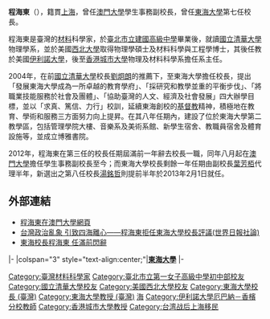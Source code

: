 {{unreferenced|time=2013-06-17T15:09:43+00:00}}
{{Infobox_Person
| name           = 程海東
| image name     = <!-- 建議使用自由版權圖像 -->
| width          = 
| caption        = 
| job            = *[[國立交通大學|國立交通大學]]國際半導體產業學院教授,材料系客座講座教授
| period         = {{start date|2012|9|}}至今
| birthname      = 
| other_names    = 
| foreign_names  = 
| english_names  = Haydn H. D. Chen
| sex            = 男
| date of birth  = {{birth year and age|1948}}
| place of birth = {{ROC-1928|上海市}}
| date of death  = <!-- {{Death date and age|YYYY|MM|DD|YYYY|MM|DD}}（死亡在前，出生在後） -->
| place of death = 
| nationality    = {{ROC-1928}}
| residence      = 
| languages      = 
| height         = 
| weight         = 
| party          = 
| religion       = 
| spouse         = 
| parents        = 
| relatives      = 
| educate        = *[[臺北市立建國高級中學|臺北市立建國高級中學]]
*[[國立清華大學|國立清華大學]]物理學系<br>{{fontcolor|blue|（1970年）}}
*美國[[西北大学_(伊利诺州)|西北大學]]物理學碩士<br>{{fontcolor|blue|（1973年）}}
*美國西北大學材料科學及工程學博士<br>{{fontcolor|blue|（1977年）}}
| past           = *[[伊利诺伊大学厄巴纳-香槟分校|伊利诺伊大学厄巴纳-香槟分校]]冶金工程學系助理教授<br>{{fontcolor|blue|（1978年－1982年）}}
*伊利诺伊大学厄巴纳-香槟分校冶金工程學系副教授<br>{{fontcolor|blue|（1982年－1987年）}}
*伊利诺伊大学厄巴纳-香槟分校冶金部主席<br>{{fontcolor|blue|（1995年－2000年）}}
*伊利诺伊大学厄巴纳-香槟分校UNICAT主任<br>{{fontcolor|blue|（1991年－2001年）}}
*伊利诺伊大学厄巴纳-香槟分校Fredrick Seitz材料研究實驗室首席研究員<br>{{fontcolor|blue|（1978年－2001年）}}
*伊利诺伊大学厄巴纳-香槟分校材料科學及工程學系教授<br>{{fontcolor|blue|（1987年－2001年）}}
*伊利诺伊大学厄巴纳-香槟分校學生事務副校長辦公室行政研究員<br>{{fontcolor|blue|（1999年－2000年）}}
*伊利诺伊大学厄巴纳-香槟分校材料科學及工程學系兼任教授<br>{{fontcolor|blue|（2003年－2004年）}}
*[[香港城市大學|香港城市大學]]材料學系講座教授<br>{{fontcolor|blue|（2000年－2004年）}}
*香港城市大學物理及材料科學系主任<br>{{fontcolor|blue|（2000年－2004年）}}
*[[東海大學_(台灣)|東海大學]]物理學系教授<br>{{fontcolor|blue|（2004年－2012年）}}
*東海大學校長<br>{{fontcolor|blue|（2004年－2012年）}}
*[[臺灣基督宗教大學校院聯盟|臺灣基督宗教大學校院聯盟]]組織委員會主席<br><br>{{fontcolor|blue|（2006年－2008年）}}
* 臺中美國資料中心諮詢委員會委員<br>{{fontcolor|blue|（2006年－2007年）}}
* 救國團臺中諮詢委員會委員<br>{{fontcolor|blue|（2006年－2007年）}}
* [[亞洲基督教大學協會|亞洲基督教大學協會]]執行委員會臺灣代表<br>{{fontcolor|blue|（2006年－2010年）}}
* 臺灣閱讀文化推廣中心信託委員會委員<br>{{fontcolor|blue|（2006年－2009年）}}
* [[大學入學考試中心|大學入學考試中心]]分發委員會委員<br>{{fontcolor|blue|（2007年－2009年）}}
* 大學入學考試中心學科能力測驗臺中第二考區主任<br>{{fontcolor|blue|（2007年－2008年）}}
* {{tsl|en|International Association of University Presidents|國際大學校長協會}}東北亞地區會議諮詢委員會成員<br>{{fontcolor|blue|（2009年）}}
* [[中華民國大學院校藝文中心協會|中華民國大學院校藝文中心協會]]常務理事<br>{{fontcolor|blue|（2009年－2011年）}}
* [[國家同步輻射研究中心|國家同步輻射研究中心]]董事會成員<br>{{fontcolor|blue|（2009年－2012年）}}
* [[臺中市商業會|臺中市商業會]]首席顧問<br>{{fontcolor|blue|（2009年－2012年）}}
* [[國立成功大學|國立成功大學]]臺灣與東南亞暨南亞大學校長論壇推動委員會委員<br>{{fontcolor|blue|（2011年－2012年）}}
* [[中華民國教育部|教育部]]大陸地區學生來臺就學審議會委員<br>{{fontcolor|blue|（2011年－2012年）}}
* 財團法人高等教育評鑑中心基金會董事<br>{{fontcolor|blue|（2009年－2012年）}}
* 大學入學考試中心學科能力測驗臺中考區主任<br>{{fontcolor|blue|（2004年－2012年）}}
* [[大學術科考試委員會聯合會|大學術科考試委員會聯合會]]管理委員會委員<br>{{fontcolor|blue|（2004年－2012年）}}
* [[聯合分發委員會|聯合分發委員會]]委員<br>{{fontcolor|blue|（2004年－2012年）}}
* 大學入學考試中心董事會成員<br>{{fontcolor|blue|（2004年－2012年）}}
* [[財團法人高等教育國際合作基金會|財團法人高等教育國際合作基金會]]董事<br>{{fontcolor|blue|（2004年－2012年）}}
* [[中華民國私立大學校院協進會|中華民國私立大學校院協進會]]董事成員暨董事長<br>{{fontcolor|blue|（2004年－2012年）}}
* [[中華民國通識教育學會|中華民國通識教育學會]]董事會成員<br>{{fontcolor|blue|（2006年－2012年）}}
<!--Chair Professor, National Chiao Tung University	Aug. 2014 to July 2017
	Trustee, Board of National Synchrotron Radiation Research Center (NSRRC), Taiwan	Mar. 2006 to July 2012
	Board Member, Taiwan Association for Coating and Thin Film Technology	Jan. 2006 to 2012
	Advisor, Taichung City Government	Jan. 2006 to Present
	Board Member, The Association of General Education, Taiwan	Jan. 2006 to 2012
	Chairman (since Sept. 2009) and member of the Board, Association of Private Universities and Colleges	Aug. 2004 to July 2012
	Trustee, The Foundation for International Cooperation Aug. 2004 to present in Higher Education in Taiwan (FICHET)	Aug. 2004 to July 2012
	Board Member, College Entrance Examination Center	Aug. 2004 to July 2012
	Member, UAC ( 聯合分發委員會)	Aug. 2004 to July 2012
	Member, Managing Committee, Joint Committee of College Admission Practical Examinations (CAPE)	Aug. 2004 to July 2012
	Director, General Scholastic Aptitude Test (GSAT) for Taichung Area, College Entrance Examination Center	Aug. 2004 to July 2012
	Trustee, Higher Education Evaluation and Accreditation Council of Taiwan (HEEACT)	Mar. 2009 to July 2012
	Member, Academic Review Committee for Mainland Chinese Students Studying in Taiwan, Ministry of Education 
(教育部大陸地區學生來臺就學審議會委員)	Jan. 2011 to Dec. 2012
	Member, Steering Committee, Presidents’ Forum of Southeast and South Asia and Taiwan Universities (SATU Presidents’ Forum), National Cheng Kung University	Jan. 2011 to Dec. 2012
	Chief Advisor, Taichung City Chamber of Commerce	Aug. 2009 to Aug. 2012
	Board Member, National Synchrotron Radiation Research Center (NSRRC)	Mar. 2009 to Feb. 2012
	Executive Director, National Collegiate Art Center Association	Jan. 2009 to Dec. 2011
	Member, Advisory Committee, International Association of University Presidents (IAUP) Northeast Asia Conference	Sept. 30 to Oct. 2, 2009
	District Superintendent, General Scholastic Aptitude Test for Taichung Second Division, College Entrance Examination Center	Aug. 2007 to July 2008
	Member, College Entrance Examination Admissions Committee-->
| work           = 
| award          = *德國{{tsl|en|Humboldt Prize|宏博研究獎}}<br>{{fontcolor|blue|（2000年）}}
*臺灣傑出人才獎<br>{{fontcolor|blue|（2005年）}}
}}
'''程海東'''（{{bd|1948年||catIdx=Wang王}}），籍貫[[上海市_(中華民國)|上海]]，曾任[[澳門大學|澳門大學]]學生事務副校長，曾任[[東海大學_(台灣)|東海大學]]第七任校長。

程海東是臺灣的[[材料|材料]]科學家，於[[臺北市立建國高級中學|臺北市立建國高級中學]]畢業後，就讀[[國立清華大學|國立清華大學]]物理學系，並於美國[[西北大學_(伊利諾州)|西北大學]]取得物理學碩士及材料科學與工程學博士，其後任教於美國[[伊利諾大學|伊利諾大學]]，後至[[香港城市大學|香港城市大學]]物理及材料科學系擔任系主任。

2004年，在前[[國立清華大學|國立清華大學]]校長[[劉炯朗|劉炯朗]]的推薦下，至東海大學擔任校長，提出「發展東海大學成為一所卓越的教育學府」、「採研究和教學並重的平衡步伐」、「將職業技能服務於社會及團體」、「協助臺灣的人文、經濟及社會發展」四大辦學目標，並以「求真、篤信、力行」校訓，延續東海創校的[[基督教|基督教]]精神，積極地在教育、學術和服務三方面努力向上提昇。在其八年任期內，建設了位於東海大學第二教學區，包括管理學院大樓、音樂系及美術系館、新學生宿舍、教職員宿舍及體育設施等，並成立博雅書院。

2012年，程海東在第三任的校長任期屆滿前一年辭去校長一職，同年八月起在[[澳門大學|澳門大學]]擔任學生事務副校長至今；而東海大學校長剩餘一年任期由副校長[[葉芳栢|葉芳栢]]代理半年，新選出之第八任校長[[湯銘哲|湯銘哲]]則提前半年於2013年2月1日就任。

== 外部連結 ==
*[http://www.umac.mo/rectors_office/vrsa/HaydnChen_biography-c.html 程海東在澳門大學網頁] {{Wayback|url=http://www.umac.mo/rectors_office/vrsa/HaydnChen_biography-c.html |date=20140305025051 }}
*[http://www.tangben.com/WYluntan/News/tt0507.htm 台灣政治亂象 引致四海離心——程海東拒任東海大學校長評議(世界日報社論)] {{Wayback|url=http://www.tangben.com/WYluntan/News/tt0507.htm |date=20160304110744 }}
*[http://mag.udn.com/mag/edu/storypage.jsp?f_ART_ID=405020 東海校長程海東 任滿前閃辭]

{{start box}}
{{s-edu}}
|-
|colspan="3" style="text-align:center;"|'''<!-- 注释出：[[File:Thu_logo.png|25px]] -->[[東海大學_(台灣)|東海大學]]'''
|-
{{s-before|[[王亢沛|王亢沛]]}}
{{s-title|[[東海大學_(台灣)|東海大學]]校長<br><small>第七任<br>2004年8月1日－2012年7月31日}}
{{s-after|[[葉芳栢|葉芳栢]]（代理）<br /><small>正任：'''[[湯銘哲|湯銘哲]]'''</small>}}
{{end box}}

{{東海大學}}
{{DEFAULTSORT:Chen, Hai Dong}}
[[Category:臺灣材料科學家|Category:臺灣材料科學家]]
[[Category:臺北市立第一女子高級中學初中部校友|Category:臺北市立第一女子高級中學初中部校友]]
[[Category:國立清華大學校友|Category:國立清華大學校友]]
[[Category:美國西北大學校友|Category:美國西北大學校友]]
[[Category:東海大學校長_(臺灣)|Category:東海大學校長 (臺灣)]]
[[Category:東海大學教授_(臺灣)|Category:東海大學教授 (臺灣)]]
[[Category:程姓|海]]
[[Category:伊利諾大學厄巴納－香檳分校教師|Category:伊利諾大學厄巴納－香檳分校教師]]
[[Category:香港城市大學教授|Category:香港城市大學教授]]
[[Category:台湾战后上海移民|Category:台湾战后上海移民]]